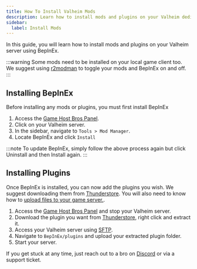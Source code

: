 ```yaml
---
title: How To Install Valheim Mods
description: Learn how to install mods and plugins on your Valheim dedicated server.
sidebar:
  label: Install Mods
---
```


In this guide, you will learn how to install mods and plugins on your Valheim server using BepInEx.

:::warning
Some mods need to be installed on your local game client too. We suggest using [r2modman](https://thunderstore.io/c/valheim/p/ebkr/r2modman/) to toggle your mods and BepInEx on and off.
:::

## Installing BepInEx
Before installing any mods or plugins, you must first install BepInEx

1. Access the [Game Host Bros Panel](https://panel.gamehostbros.com/).
2. Click on your Valheim server.
3. In the sidebar, navigate to `Tools > Mod Manager`.
4. Locate BepInEx and click `Install`

:::note
To update BepInEx, simply follow the above process again but click Uninstall and then Install again.
:::

## Installing Plugins
Once BepInEx is installed, you can now add the plugins you wish. We suggest downloading them from [Thunderstore](https://thunderstore.io/c/valheim/). You will also need to know how to [upload files to your game server.](/getting-started/uploading-files/).

1. Access the [Game Host Bros Panel](https://panel.gamehostbros.com/) and stop your Valheim server.
2. Download the plugin you want from [Thunderstore](https://thunderstore.io/c/valheim/), right click and extract it.
3. Access your Valheim server using [SFTP](/getting-started/uploading-files/).
4. Navigate to `BepInEx/plugins` and upload your extracted plugin folder.
6. Start your server.

If you get stuck at any time, just reach out to a bro on [Discord](https://discord.gg/FN4XgbAwzr) or via a support ticket.